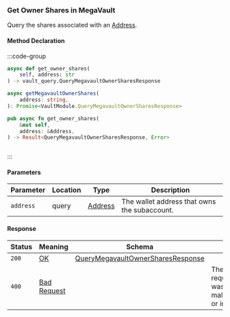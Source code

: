 ### Get Owner Shares in MegaVault

Query the shares associated with an [Address].

#### Method Declaration

:::code-group

```python [Python]
async def get_owner_shares(
    self, address: str
) -> vault_query.QueryMegavaultOwnerSharesResponse
```

```typescript [TypeScript]
async getMegavaultOwnerShares(
    address: string,
): Promise<VaultModule.QueryMegavaultOwnerSharesResponse>
```

```rust [Rust]
pub async fn get_owner_shares(
    &mut self,
    address: &Address,
) -> Result<QueryMegavaultOwnerSharesResponse, Error>
```

```url [API]

```

:::

#### Parameters

| Parameter | Location | Type      | Description                                  |
| --------- | -------- | --------- | -------------------------------------------- |
| `address` | query    | [Address] | The wallet address that owns the subaccount. |

#### Response

| Status | Meaning       | Schema                              |                                       |
| ------ | ------------- | ----------------------------------- | ------------------------------------- |
| `200`  | [OK]          | [QueryMegavaultOwnerSharesResponse] |                                       |
| `400`  | [Bad Request] |                                     | The request was malformed or invalid. |

[Address]: /types/address
[OK]: /types/ok
[QueryMegavaultOwnerSharesResponse]: /types/megavault_owner_shares_response
[Bad Request]: /types/bad-request
